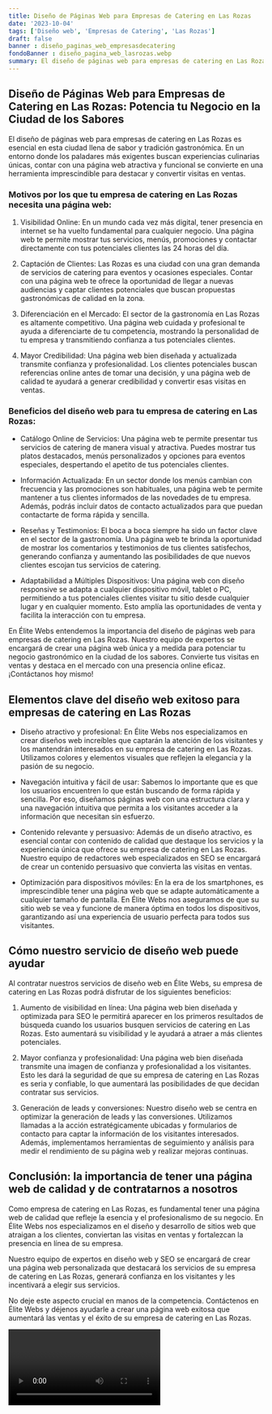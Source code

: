 ```yaml
---
title: Diseño de Páginas Web para Empresas de Catering en Las Rozas
date: '2023-10-04'
tags: ['Diseño web', 'Empresas de Catering', 'Las Rozas']
draft: false
banner : diseño_paginas_web_empresasdecatering
fondoBanner : diseño_pagina_web_lasrozas.webp
summary: El diseño de páginas web para empresas de catering en Las Rozas es esencial en esta ciudad llena de sabor y tradición gastronómica. En un entorno donde los paladares más exigentes buscan experiencias culinarias únicas, contar con una página web atractiva y funcional se convierte en una herramienta imprescindible para destacar y convertir visitas en ventas.
---
```


## **Diseño de Páginas Web para Empresas de Catering en Las Rozas: Potencia tu Negocio en la Ciudad de los Sabores**

El diseño de páginas web para empresas de catering en Las Rozas es esencial en esta ciudad llena de sabor y tradición gastronómica. En un entorno donde los paladares más exigentes buscan experiencias culinarias únicas, contar con una página web atractiva y funcional se convierte en una herramienta imprescindible para destacar y convertir visitas en ventas.

### **Motivos por los que tu empresa de catering en Las Rozas necesita una página web:**

1. Visibilidad Online: En un mundo cada vez más digital, tener presencia en internet se ha vuelto fundamental para cualquier negocio. Una página web te permite mostrar tus servicios, menús, promociones y contactar directamente con tus potenciales clientes las 24 horas del día.

2. Captación de Clientes: Las Rozas es una ciudad con una gran demanda de servicios de catering para eventos y ocasiones especiales. Contar con una página web te ofrece la oportunidad de llegar a nuevas audiencias y captar clientes potenciales que buscan propuestas gastronómicas de calidad en la zona.

3. Diferenciación en el Mercado: El sector de la gastronomía en Las Rozas es altamente competitivo. Una página web cuidada y profesional te ayuda a diferenciarte de tu competencia, mostrando la personalidad de tu empresa y transmitiendo confianza a tus potenciales clientes.

4. Mayor Credibilidad: Una página web bien diseñada y actualizada transmite confianza y profesionalidad. Los clientes potenciales buscan referencias online antes de tomar una decisión, y una página web de calidad te ayudará a generar credibilidad y convertir esas visitas en ventas.

### **Beneficios del diseño web para tu empresa de catering en Las Rozas:**

- Catálogo Online de Servicios: Una página web te permite presentar tus servicios de catering de manera visual y atractiva. Puedes mostrar tus platos destacados, menús personalizados y opciones para eventos especiales, despertando el apetito de tus potenciales clientes.

- Información Actualizada: En un sector donde los menús cambian con frecuencia y las promociones son habituales, una página web te permite mantener a tus clientes informados de las novedades de tu empresa. Además, podrás incluir datos de contacto actualizados para que puedan contactarte de forma rápida y sencilla.

- Reseñas y Testimonios: El boca a boca siempre ha sido un factor clave en el sector de la gastronomía. Una página web te brinda la oportunidad de mostrar los comentarios y testimonios de tus clientes satisfechos, generando confianza y aumentando las posibilidades de que nuevos clientes escojan tus servicios de catering.

- Adaptabilidad a Múltiples Dispositivos: Una página web con diseño responsive se adapta a cualquier dispositivo móvil, tablet o PC, permitiendo a tus potenciales clientes visitar tu sitio desde cualquier lugar y en cualquier momento. Esto amplía las oportunidades de venta y facilita la interacción con tu empresa.

En Élite Webs entendemos la importancia del diseño de páginas web para empresas de catering en Las Rozas. Nuestro equipo de expertos se encargará de crear una página web única y a medida para potenciar tu negocio gastronómico en la ciudad de los sabores. Convierte tus visitas en ventas y destaca en el mercado con una presencia online eficaz. ¡Contáctanos hoy mismo!

<GifSeo />

<Cta />

## Elementos clave del diseño web exitoso para empresas de catering en Las Rozas

- Diseño atractivo y profesional: En Élite Webs nos especializamos en crear diseños web increíbles que captarán la atención de los visitantes y los mantendrán interesados en su empresa de catering en Las Rozas. Utilizamos colores y elementos visuales que reflejen la elegancia y la pasión de su negocio.

- Navegación intuitiva y fácil de usar: Sabemos lo importante que es que los usuarios encuentren lo que están buscando de forma rápida y sencilla. Por eso, diseñamos páginas web con una estructura clara y una navegación intuitiva que permita a los visitantes acceder a la información que necesitan sin esfuerzo.

- Contenido relevante y persuasivo: Además de un diseño atractivo, es esencial contar con contenido de calidad que destaque los servicios y la experiencia única que ofrece su empresa de catering en Las Rozas. Nuestro equipo de redactores web especializados en SEO se encargará de crear un contenido persuasivo que convierta las visitas en ventas.

- Optimización para dispositivos móviles: En la era de los smartphones, es imprescindible tener una página web que se adapte automáticamente a cualquier tamaño de pantalla. En Élite Webs nos aseguramos de que su sitio web se vea y funcione de manera óptima en todos los dispositivos, garantizando así una experiencia de usuario perfecta para todos sus visitantes.

## Cómo nuestro servicio de diseño web puede ayudar

Al contratar nuestros servicios de diseño web en Élite Webs, su empresa de catering en Las Rozas podrá disfrutar de los siguientes beneficios:

1. Aumento de visibilidad en línea: Una página web bien diseñada y optimizada para SEO le permitirá aparecer en los primeros resultados de búsqueda cuando los usuarios busquen servicios de catering en Las Rozas. Esto aumentará su visibilidad y le ayudará a atraer a más clientes potenciales.

2. Mayor confianza y profesionalidad: Una página web bien diseñada transmite una imagen de confianza y profesionalidad a los visitantes. Esto les dará la seguridad de que su empresa de catering en Las Rozas es seria y confiable, lo que aumentará las posibilidades de que decidan contratar sus servicios.

3. Generación de leads y conversiones: Nuestro diseño web se centra en optimizar la generación de leads y las conversiones. Utilizamos llamadas a la acción estratégicamente ubicadas y formularios de contacto para captar la información de los visitantes interesados. Además, implementamos herramientas de seguimiento y análisis para medir el rendimiento de su página web y realizar mejoras continuas.

## Conclusión: la importancia de tener una página web de calidad y de contratarnos a nosotros

Como empresa de catering en Las Rozas, es fundamental tener una página web de calidad que refleje la esencia y el profesionalismo de su negocio. En Élite Webs nos especializamos en el diseño y desarrollo de sitios web que atraigan a los clientes, conviertan las visitas en ventas y fortalezcan la presencia en línea de su empresa.

Nuestro equipo de expertos en diseño web y SEO se encargará de crear una página web personalizada que destacará los servicios de su empresa de catering en Las Rozas, generará confianza en los visitantes y les incentivará a elegir sus servicios.

No deje este aspecto crucial en manos de la competencia. Contáctenos en Élite Webs y déjenos ayudarle a crear una página web exitosa que aumentará las ventas y el éxito de su empresa de catering en Las Rozas.

<Video />

<CtaBot job='Empresas de Catering' city='Las Rozas'/>

<Gmaps query='Las Rozas+españa+maps' />